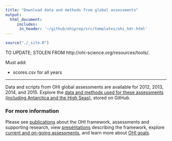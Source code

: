 ```yaml
---
title: "Download data and methods from global assessments"
output: 
  html_document:
     includes: 
      in_header: '~/github/ohiprep/src/templates/ohi_hdr.html'
---
```


```r
source("./_site.R")
```

TO UPDATE; STOLEN FROM http://ohi-science.org/resources/tools/.  

Must add: 

- scores.csv for all years

-----

Data and scripts from OHI global assessments are available for 2012, 2013, 2014, and 2015. Explore the <a href="https://github.com/OHI-Science/ohi-global/releases" target="_blank">data and methods used for these assessments (including Antarctica and the High Seas)</a>, stored on GitHub. 

### For more information 

Please see [publications](/resources/publications) about the OHI framework, assessments and supporting research, view [presentations](/resources/downloads) describing the framework, explore [current and on-going assessments](/projects), and learn more about [OHI goals](/goals).
